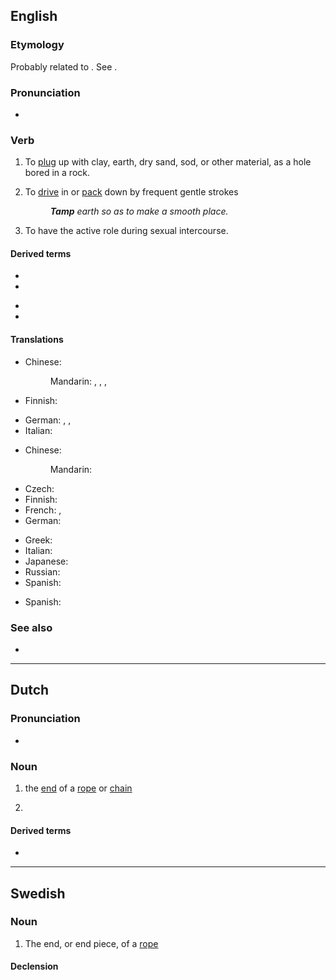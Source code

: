 {{also|tâmp}}
==English==

===Etymology===
Probably related to {{etyl|fr|en}} {{m|fr|tamponner||to plug or stop}}. See {{m|en|tampion}}.
: {{etystub|en}}

===Pronunciation===
* {{IPA|/tæmp/|lang=en}}

===Verb===
{{en-verb}}

# {{senseid|en|plugup}}{{lb|en|blasting}} To [[plug]] up with clay, earth, dry sand, sod, or other material, as a hole bored in a rock.
# To [[drive]] in or [[pack]] down by frequent gentle strokes
#: '''''Tamp''' earth so as to make a smooth place.''
# {{senseid|en|haveintercourse}}{{lb|en|sexual intercourse}} To have the active role during sexual intercourse.

====Derived terms====
{{der-top}}
* {{l|en|tamp down}}
* {{l|en|tamper}}
{{der-mid}}
* {{l|en|tamping iron}}
* {{l|en|tamping rod}}
{{der-bottom}}

====Translations====
{{trans-top|plug up with clay or other material}}
* Chinese:
*: Mandarin: {{t+|cmn|搗固}}, {{t+|cmn|捣固|tr=dǎogù}}, {{t+|cmn|夯實}}, {{t+|cmn|夯实|tr=hāngshí}}
* Finnish: {{t+|fi|tulpata}}
{{trans-mid}}
* German: {{t+|de|verstopfen}}, {{t|de|zustopfen}}, {{t+|de|stopfen}}
* Italian: {{t|it|borrare}}
{{trans-bottom}}

{{trans-top|pack down}}
* Chinese:
*: Mandarin: {{t+|cmn|填塞|tr=tiánsè}}
* Czech: {{t|cs|udusat|pf}}
* Finnish: {{t+|fi|tampata}}
* French: {{t+|fr|tasser}}, {{t+|fr|compacter}}
* German: {{t+|de|stampfen}}
{{trans-mid}}
* Greek: {{t+|el|πατικώνω}}
* Italian: {{t-needed|it}}
* Japanese: {{t-needed|ja}}
* Russian: {{t-needed|ru}}
* Spanish: {{t+|es|apisonar}}
{{trans-bottom}}

{{checktrans-top}}
* Spanish: {{t+check|es|apisonar}}
{{trans-mid}}
{{trans-bottom}}

===See also===
* {{l|en|tampon}}

----

==Dutch==

===Pronunciation===
* {{audio|Nl-tamp.ogg|Audio|lang=nl}}

===Noun===
{{nl-noun|m|-en|tampje}}

# {{lb|nl|nautical}} the [[end]] of a [[rope]] or [[chain]]
# {{lb|nl|slang}} {{l|en|penis}}

====Derived terms====
* {{l|nl|tampeloeres}}

----

==Swedish==

===Noun===
{{sv-noun|c}}

# The end, or end piece, of a [[rope]]

====Declension====
{{sv-infl-noun-c-ar}}